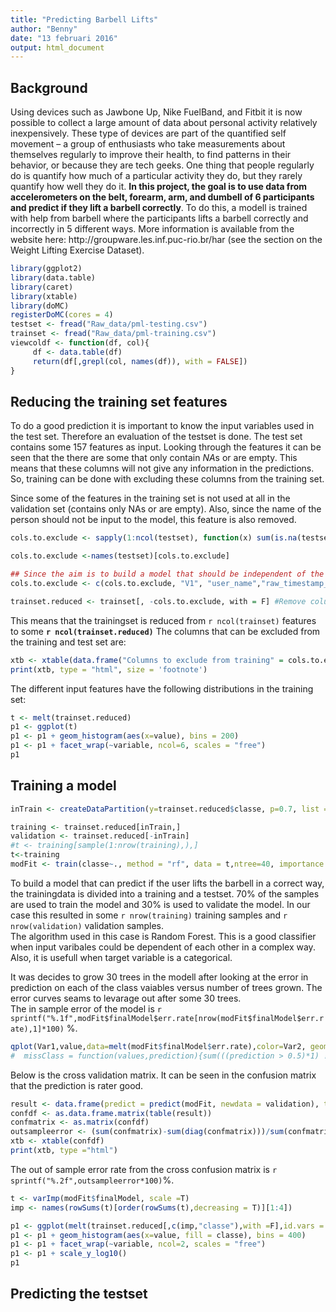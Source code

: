 ```yaml
---
title: "Predicting Barbell Lifts"
author: "Benny"
date: "13 februari 2016"
output: html_document
---
```

## Background
Using devices such as Jawbone Up, Nike FuelBand, and Fitbit it is now possible to collect a large amount of data about personal activity relatively inexpensively. These type of devices are part of the quantified self movement – a group of enthusiasts who take measurements about themselves regularly to improve their health, to find patterns in their behavior, or because they are tech geeks. One thing that people regularly do is quantify how much of a particular activity they do, but they rarely quantify how well they do it. **In this project, the goal is to use data from accelerometers on the belt, forearm, arm, and dumbell of 6 participants and predict if they lift a barbell correctly**. To do this, a modell is trained with help from barbell where the participants lifts a barbell correctly and incorrectly in 5 different ways. More information is available from the website here: http://groupware.les.inf.puc-rio.br/har (see the section on the Weight Lifting Exercise Dataset).

```r
library(ggplot2)
library(data.table)
library(caret)
library(xtable)
library(doMC)
registerDoMC(cores = 4)
testset <- fread("Raw_data/pml-testing.csv")
trainset <- fread("Raw_data/pml-training.csv")
viewcoldf <- function(df, col){
     df <- data.table(df)
     return(df[,grepl(col, names(df)), with = FALSE])
}
```
## Reducing the training set features
To do a good prediction it is important to know the input variables used in the test set. Therefore an evaluation of the testset is done. The test set contains some 157 features as input. Looking through the features it can be seen that the there are some that only contain *NA*s or are empty. This means that these columns will not give any information in the predictions.  
So, training can be done with excluding these columns from the training set. 

Since some of the features in the training set is not used at all in the validation set (contains only NAs or are empty). Also, since the name of the person should not be input to the model, this feature is also removed. 
```r
cols.to.exclude <- sapply(1:ncol(testset), function(x) sum(is.na(testset[, x, with = F])|testset[, x, with = F]=="") == nrow(testset)) ## sum of either NAs or "" samples are the same as the number of rows, then the columns should not be used for evaluation since they do not contain any information.

cols.to.exclude <-names(testset)[cols.to.exclude]

## Since the aim is to build a model that should be independent of the name of the person, time these feature should be removed.
cols.to.exclude <- c(cols.to.exclude, "V1", "user_name","raw_timestamp_part_1","raw_timestamp_part_2","cvtd_timestamp","new_window","num_window")

trainset.reduced <- trainset[, -cols.to.exclude, with = F] #Remove columns that are exluded from taining

```
This means that the trainingset is reduced from `r ncol(trainset)` features to some **`r ncol(trainset.reduced) `** 
The columns that can be excluded from the training and test set are:

```r
xtb <- xtable(data.frame("Columns to exclude from training" = cols.to.exclude))
print(xtb, type = "html", size = 'footnote')
```
The different input features have the following distributions in the training set:
```r
t <- melt(trainset.reduced)
p1 <- ggplot(t)
p1 <- p1 + geom_histogram(aes(x=value), bins = 200)
p1 <- p1 + facet_wrap(~variable, ncol=6, scales = "free")
p1
```


## Training a model
```r
inTrain <- createDataPartition(y=trainset.reduced$classe, p=0.7, list =F)

training <- trainset.reduced[inTrain,]
validation <- trainset.reduced[-inTrain]
#t <- training[sample(1:nrow(training),),]
t<-training
modFit <- train(classe~., method = "rf", data = t,ntree=40, importance = TRUE)
```
To build a model that can predict if the user lifts the barbell in a correct way, the trainingdata is divided into a training and a testset. 70% of the samples are used to train the model and 30% is used to validate the model. In our case this resulted in some `r nrow(training)` training samples and `r nrow(validation)` validation samples.  
The algorithm used in this case is Random Forest. This is a good classifier when input varibales could be dependent of each other in a complex way. Also, it is usefull when target variable is a categorical.

It was decides to grow 30 trees in the modell after looking at the error  in prediction on each of the class vaiables versus number of trees grown. The error curves seams to levarage out after some 30 trees.  
The in sample error of the model is `r sprintf("%.1f",modFit$finalModel$err.rate[nrow(modFit$finalModel$err.rate),1]*100)`
 %.
```r
qplot(Var1,value,data=melt(modFit$finalModel$err.rate),color=Var2, geom = "line")
#  missClass = function(values,prediction){sum(((prediction > 0.5)*1) != values)/length(values)}
```

Below is the cross validation matrix. It can be seen in the confusion matrix that the prediction is rater good.
```r
result <- data.frame(predict = predict(modFit, newdata = validation), true=validation$classe)
confdf <- as.data.frame.matrix(table(result))
confmatrix <- as.matrix(confdf)
outsampleerror <- (sum(confmatrix)-sum(diag(confmatrix)))/sum(confmatrix)
xtb <- xtable(confdf)
print(xtb, type ="html")
```
\s
The out of sample error rate from the cross confusion matrix is `r sprintf("%.2f",outsampleerror*100)`%.
```r
t <- varImp(modFit$finalModel, scale =T)
imp <- names(rowSums(t)[order(rowSums(t),decreasing = T)][1:4])

p1 <- ggplot(melt(trainset.reduced[,c(imp,"classe"),with =F],id.vars = "classe"))
p1 <- p1 + geom_histogram(aes(x=value, fill = classe), bins = 400)
p1 <- p1 + facet_wrap(~variable, ncol=2, scales = "free")
p1 <- p1 + scale_y_log10()
p1
```


## Predicting the testset